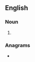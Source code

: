 {{also|Friers}}
==English==

===Noun===
{{head|en|noun plural form}}

# {{plural of|frier|lang=en}}

===Anagrams===
* {{anagrams|en|Ferris|firers}}